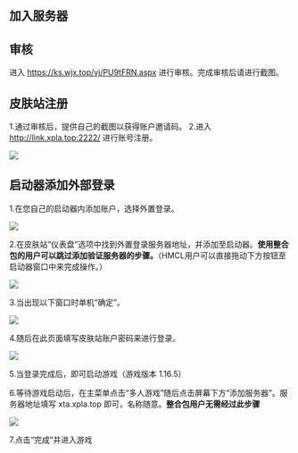 


## 加入服务器
## 审核
进入 https://ks.wjx.top/vj/PU9tFRN.aspx 进行审核。完成审核后请进行截图。

## 皮肤站注册

1.通过审核后，提供自己的截图以获得账户邀请码。
2.进入 http://link.xpla.top:2222/ 进行账号注册。

<Bleed>
  <Image src="/-000.jpg" width={1322} height={916} layout="intrinsic" />
</Bleed>

## 启动器添加外部登录

1.在您自己的启动器内添加账户，选择外置登录。

<Bleed>
  <Image src="/-002.jpg" width={810} height={491} layout="intrinsic" />
</Bleed>

2.在皮肤站“仪表盘”选项中找到外置登录服务器地址，并添加至启动器。**使用整合包的用户可以跳过添加验证服务器的步骤。**（HMCL用户可以直接拖动下方按钮至启动器窗口中来完成操作。）

<Bleed>
  <Image src="/-003.png" width={558} height={391} layout="intrinsic" />
</Bleed>

3.当出现以下窗口时单机“确定”。

<Bleed>
  <Image src="/-004.jpg" width={810} height={491} layout="intrinsic" />
</Bleed>

4.随后在此页面填写皮肤站账户密码来进行登录。

<Bleed>
  <Image src="/-005.jpg" width={810} height={491} layout="intrinsic" />
</Bleed>

5.当登录完成后，即可启动游戏（游戏版本 1.16.5）

6.等待游戏启动后，在主菜单点击“多人游戏”随后点击屏幕下方“添加服务器”。服务器地址填写 xta.xpla.top 即可，名称随意。**整合包用户无需经过此步骤**

<Bleed>
  <Image src="/-006.png" width={555} height={333} layout="intrinsic" />
</Bleed>

7.点击“完成”并进入游戏

